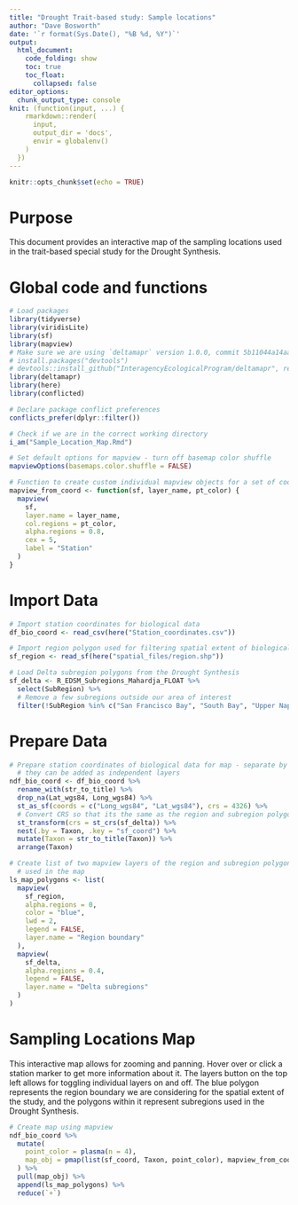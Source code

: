 ```yaml
---
title: "Drought Trait-based study: Sample locations"
author: "Dave Bosworth"
date: '`r format(Sys.Date(), "%B %d, %Y")`'
output: 
  html_document: 
    code_folding: show
    toc: true
    toc_float:
      collapsed: false
editor_options: 
  chunk_output_type: console
knit: (function(input, ...) {
    rmarkdown::render(
      input,
      output_dir = 'docs',
      envir = globalenv()
    )
  })
---
```


```r
knitr::opts_chunk$set(echo = TRUE)
```

# Purpose

This document provides an interactive map of the sampling locations used in the trait-based special study for the Drought Synthesis. 


# Global code and functions

```r
# Load packages
library(tidyverse)
library(viridisLite)
library(sf)
library(mapview)
# Make sure we are using `deltamapr` version 1.0.0, commit 5b11044a14aada45562d92899e2d8db42c0e8daf
# install.packages("devtools") 
# devtools::install_github("InteragencyEcologicalProgram/deltamapr", ref = "5b11044a14aada45562d92899e2d8db42c0e8daf")
library(deltamapr)
library(here)
library(conflicted)

# Declare package conflict preferences
conflicts_prefer(dplyr::filter())

# Check if we are in the correct working directory
i_am("Sample_Location_Map.Rmd")

# Set default options for mapview - turn off basemap color shuffle
mapviewOptions(basemaps.color.shuffle = FALSE)
```

```r
# Function to create custom individual mapview objects for a set of coordinates
mapview_from_coord <- function(sf, layer_name, pt_color) {
  mapview(
    sf,
    layer.name = layer_name,
    col.regions = pt_color,
    alpha.regions = 0.8,
    cex = 5,
    label = "Station"
  )
}
```

# Import Data

```r
# Import station coordinates for biological data
df_bio_coord <- read_csv(here("Station_coordinates.csv"))

# Import region polygon used for filtering spatial extent of biological data
sf_region <- read_sf(here("spatial_files/region.shp"))

# Load Delta subregion polygons from the Drought Synthesis
sf_delta <- R_EDSM_Subregions_Mahardja_FLOAT %>% 
  select(SubRegion) %>% 
  # Remove a few subregions outside our area of interest
  filter(!SubRegion %in% c("San Francisco Bay", "South Bay", "Upper Napa River")) 
```

# Prepare Data

```r
# Prepare station coordinates of biological data for map - separate by taxon so
  # they can be added as independent layers
ndf_bio_coord <- df_bio_coord %>%
  rename_with(str_to_title) %>% 
  drop_na(Lat_wgs84, Long_wgs84) %>%
  st_as_sf(coords = c("Long_wgs84", "Lat_wgs84"), crs = 4326) %>% 
  # Convert CRS so that its the same as the region and subregion polygons
  st_transform(crs = st_crs(sf_delta)) %>% 
  nest(.by = Taxon, .key = "sf_coord") %>% 
  mutate(Taxon = str_to_title(Taxon)) %>% 
  arrange(Taxon)

# Create list of two mapview layers of the region and subregion polygons to be
  # used in the map
ls_map_polygons <- list(
  mapview(
    sf_region, 
    alpha.regions = 0,
    color = "blue",
    lwd = 2,
    legend = FALSE,
    layer.name = "Region boundary"
  ),
  mapview(
    sf_delta,
    alpha.regions = 0.4,
    legend = FALSE,
    layer.name = "Delta subregions"
  )
)
```

# Sampling Locations Map

This interactive map allows for zooming and panning. Hover over or click a station marker to get more information about it. The layers button on the top left allows for toggling individual layers on and off. The blue polygon represents the region boundary we are considering for the spatial extent of the study, and the polygons within it represent subregions used in the Drought Synthesis.

```r
# Create map using mapview
ndf_bio_coord %>% 
  mutate(
    point_color = plasma(n = 4),
    map_obj = pmap(list(sf_coord, Taxon, point_color), mapview_from_coord)
  ) %>% 
  pull(map_obj) %>% 
  append(ls_map_polygons) %>%
  reduce(`+`)
```

